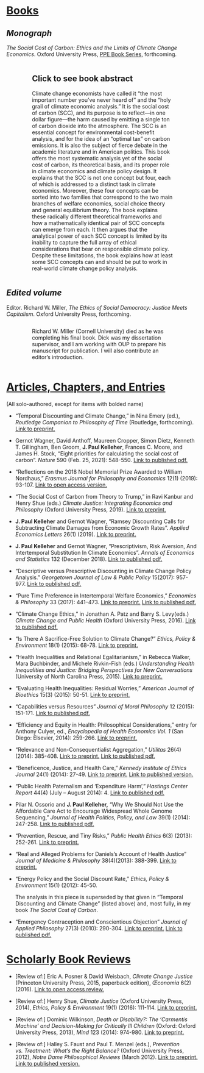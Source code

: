 # [Books]{.underline}

## *Monograph*

*The Social Cost of Carbon: Ethics and the Limits of Climate Change Economics*. Oxford University Press, [PPE Book Series](https://ppebookseries.org/){target="_blank"}, forthcoming.

::: columns
::: {.column width="10%"}
:::

::: {.column width="80%"}
::: {.callout-note collapse="true" icon="false"}
## Click to see book abstract

Climate change economists have called it "the most important number you've never heard of" and the "holy grail of climate economic analysis." It is the social cost of carbon (SCC), and its purpose is to reflect---in one dollar figure---the harm caused by emitting a single ton of carbon dioxide into the atmosphere. The SCC is an essential concept for environmental cost-benefit analysis, and for the idea of an "optimal tax" on carbon emissions. It is also the subject of fierce debate in the academic literature and in American politics. This book offers the most systematic analysis yet of the social cost of carbon, its theoretical basis, and its proper role in climate economics and climate policy design. It explains that the SCC is not one concept but four, each of which is addressed to a distinct task in climate economics. Moreover, these four concepts can be sorted into two families that correspond to the two main branches of welfare economics, social choice theory and general equilibrium theory. The book explains these radically different theoretical frameworks and how a mathematically identical pair of SCC concepts can emerge from each. It then argues that the analytical power of each SCC concept is limited by its inability to capture the full array of ethical considerations that bear on responsible climate policy. Despite these limitations, the book explains how at least some SCC concepts can and should be put to work in real-world climate change policy analysis.
:::
:::

::: {.column width="10%"}
:::
:::

## *Edited volume*

Editor. Richard W. Miller, *The Ethics of Social Democracy: Justice Meets Capitalism*. Oxford University Press, forthcoming.

::: columns
::: {.column width="10%"}
:::

::: {.column width="80%"}
::: {.callout-note appearance="simple" icon="false"}
Richard W. Miller (Cornell University) died as he was completing his final book. Dick was my dissertation supervisor, and I am working with OUP to prepare his manuscript for publication. I will also contribute an editor's introduction.
:::
:::

::: {.column width="10%"}
:::
:::

# [Articles, Chapters, and Entries]{.underline}

(All solo-authored, except for items with bolded name)

-   "Temporal Discounting and Climate Change," in Nina Emery (ed.), *Routledge Companion to Philosophy of Time* (Routledge, forthcoming). [Link to preprint.](https://github.com/paul-kelleher/paul-kelleher.github.io/blob/main/research/Kelleher--Temporal%20Discounting%20and%20Climate%20Change_4.18.24.pdf?raw=true){target="_blank"}

-   Gernot Wagner, David Anthoff, Maureen Cropper, Simon Dietz, Kenneth T. Gillingham, Ben Groom, **J. Paul Kelleher**, Frances C. Moore, and James H. Stock, "Eight priorities for calculating the social cost of carbon". *Nature* 590 (Feb. 25, 2021): 548-550. [Link to published pdf.](https://media.nature.com/original/magazine-assets/d41586-021-00441-0/d41586-021-00441-0.pdf){target="_blank"}

-   "Reflections on the 2018 Nobel Memorial Prize Awarded to William Nordhaus," *Erasmus Journal for Philosophy and Economics* 12(1) (2019): 93-107. [Link to open access version.](https://www.ejpe.org/journal/article/view/415){target="_blank"}

-   "The Social Cost of Carbon from Theory to Trump," in Ravi Kanbur and Henry Shue (eds.) *Climate Justice: Integrating Economics and Philosophy* (Oxford University Press, 2019). [Link to preprint.](https://philarchive.org/go.pl?id=KELTSC-45&proxyId=&u=https%3A%2F%2Fphilpapers.org%2Farchive%2FKELTSC-45.pdf){target="_blank"}

-   **J. Paul Kelleher** and Gernot Wagner, "Ramsey Discounting Calls for Subtracting Climate Damages from Economic Growth Rates". *Applied Economics Letters* 26(1) (2019). [Link to preprint.](https://gwagner.com/wp-content/uploads/Kelleher-Wagner-Ramsey-discounting-climate-damages-180209.pdf){target="_blank"}

-   **J. Paul Kelleher** and Gernot Wagner, "Prescriptivism, Risk Aversion, And Intertemporal Substitution In Climate Economics". *Annals of Economics and Statistics* 132 (December 2018). [Link to published pdf.](https://gwagner.com/wp-content/uploads/Kelleher-Wagner-AES-2018-Prescriptivism.pdf){target="_blank"}

-   "Descriptive versus Prescriptive Discounting in Climate Change Policy Analysis." *Georgetown Journal of Law & Public Policy* 15(2017): 957-977. [Link to published pdf.](https://philpapers.org/go.pl?id=JPADVP&u=https%3A%2F%2Fphilpapers.org%2Farchive%2FJPADVP.pdf){target="_blank"}

-   "Pure Time Preference in Intertemporal Welfare Economics," *Economics & Philosophy* 33 (2017): 441--473. [Link to preprint.](https://philpapers.org/go.pl?id=KELPTP&u=https%3A%2F%2Fphilpapers.org%2Farchive%2FKELPTP.pdf) [Link to published pdf.](https://www.cambridge.org/core/services/aop-cambridge-core/content/view/C3E61DFFFD3AF260871AC02E9CBDB0D7/S0266267117000074a.pdf/div-class-title-pure-time-preference-in-intertemporal-welfare-economics-div.pdf?casa_token=dKkJg66meC0AAAAA:2Cr61TSyUdpZSzXPAGZvi1Zhu4cINElPxhCnQjtD9EFhCkcQVwGL5gZfSLgV4sWxQqx1f1EA){target="_blank"}

-   "Climate Change Ethics," in Jonathan A. Patz and Barry S. Levy(eds.) *Climate Change and Public Health* (Oxford University Press, 2016). [Link to published pdf.](https://github.com/paul-kelleher/paul-kelleher.github.io/blob/main/research/Kelleher_Climate%20Change%20Ethics_InLevyPatz.pdf?raw=true){target="_blank"}

-   "Is There A Sacrifice-Free Solution to Climate Change?" *Ethics, Policy & Environment* 18(1) (2015): 68-78. [Link to preprint.](https://philpapers.org/go.pl?id=KELITA-3&u=https%3A%2F%2Fphilpapers.org%2Farchive%2FKELITA-3.pdf){target="_blank"}

-   "Health Inequalities and Relational Egalitarianism," in Rebecca Walker, Mara Buchbinder, and Michele Rivkin-Fish (eds.) *Understanding Health Inequalities and Justice: Bridging Perspectives for New Conversations* (University of North Carolina Press, 2015). [Link to preprint.](https://philpapers.org/archive/kelqia.pdf){target="_blank"}

-   "Evaluating Health Inequalities: Residual Worries," *American Journal of Bioethics* 15(3) (2015): 50-51. [Link to preprint.](https://philarchive.org/archive/KELEHI){target="_blank"}

-   "Capabilities versus Resources" *Journal of Moral Philosophy* 12 (2015): 151-171. [Link to published pdf.](https://philpapers.org/archive/KELCVR){target="_blank"}

-   "Efficiency and Equity in Health: Philosophical Considerations," entry for Anthony Culyer, ed., *Encyclopedia of Health Economics Vol. 1* (San Diego: Elsevier, 2014): 259-266. [Link to preprint.](https://philarchive.org/archive/KELEAE){target="_blank"}

-   "Relevance and Non-Consequentialist Aggregation," *Utilitas* 26(4) (2014): 385-408. [Link to preprint.](https://philpapers.org/go.pl?id=KELRAN&u=https%3A%2F%2Fphilpapers.org%2Farchive%2FKELRAN.pdf){target="_blank"} [Link to published pdf.](https://www.cambridge.org/core/services/aop-cambridge-core/content/view/S0953820814000144?casa_token=LdUWdjP0-JcAAAAA:tSTuudpZCSYQIInl-mdO6HTV5JRpdXcS--U8uW9npqPskTg73SoHhvSNLsqO4ENe3FXyEVZ-){target="_blank"}

-   "Beneficence, Justice, and Health Care," *Kennedy Institute of Ethics Journal* 24(1) (2014): 27-49. [Link to preprint.](https://philpapers.org/go.pl?id=KELBJA&proxyId=&u=https%3A%2F%2Fphilpapers.org%2Farchive%2FKELBJA.pdf){target="_blank"} [Link to published version.](https://muse.jhu.edu/pub/1/article/541957/pdf?casa_token=j2f8M8BG86UAAAAA:bVS3d7fgNKDHILWLBJsRx1tjJ3VYxAmDaMtu7MDVvLVNKk15iQ23ecosS7mCMf9Ov8bqlLUd_g){target="_blank"}

-   "Public Health Paternalism and 'Expenditure Harm'," *Hastings Center Report* 44(4) (July -- August 2014): 4. [Link to published pdf.](https://philarchive.org/archive/KELPHP){target="_blank"}

-   Pilar N. Ossorio and **J. Paul Kelleher,** "Why We Should Not Use the Affordable Care Act to Encourage Widespread Whole Genome Sequencing," *Journal of Health Politics, Policy, and Law* 39(1) (2014): 247-258. [Link to published pdf.](https://read.dukeupress.edu/jhppl/article-pdf/39/1/247/434514/247.pdf?casa_token=Kv_2MbTeBFEAAAAA:8dlEvm4NnNp6pcrd51i2DI4zsGICCUgE0KYt_UfeMAFIxp1qqVjAsKYkCCgXErlNc9q2m5c){target="_blank"}

-   "Prevention, Rescue, and Tiny Risks," *Public Health Ethics* 6(3) (2013): 252-261. [Link to preprint.](https://philpapers.org/archive/KELPRA.pdf){target="_blank"}

-   "Real and Alleged Problems for Daniels's Account of Health Justice" *Journal of Medicine & Philosophy* 38(4)(2013): 388-399. [Link to preprint.](https://philpapers.org/go.pl?id=KELRAA-2&proxyId=&u=https%3A%2F%2Fphilpapers.org%2Farchive%2FKELRAA-2.pdf){target="_blank"}

-   "Energy Policy and the Social Discount Rate," *Ethics, Policy & Environment* 15(1) (2012): 45-50.

    ::: callout-note
    The analysis in this piece is superseded by that given in "Temporal Discounting and Climate Change" (listed above) and, most fully, in my book *The Social Cost of Carbon*.
    :::

-   "Emergency Contraception and Conscientious Objection" *Journal of Applied Philosophy* 27(3) (2010): 290-304. [Link to preprint.](https://philpapers.org/go.pl?id=KELECA&proxyId=&u=https%3A%2F%2Fphilpapers.org%2Farchive%2FKELECA.pdf){target="_blank"} [Link to published pdf.](https://onlinelibrary.wiley.com/doi/pdf/10.1111/j.1468-5930.2010.00488.x?casa_token=N3wUeToWNCQAAAAA:cD31OnePNeNEiIkY5kUfNiKm-mD_Gf8J4xCG3lwHfe6VGBsnZzfgdl8y4jKufF4Vgq2dq7y-UCr-5bs){target="_blank"}

# [Scholarly Book Reviews]{.underline}

-   \[Review of:\] Eric A. Posner & David Weisbach, *Climate Change Justice* (Princeton University Press, 2015, paperback edition), *Œconomia* 6(2) (2016). [Link to open access review.](https://journals.openedition.org/oeconomia/2311){target="_blank"}

-   \[Review of:\] Henry Shue, *Climate Justice* (Oxford University Press, 2014), *Ethics, Policy & Environment* 19(1) (2016): 111-114. [Link to preprint.](https://github.com/paul-kelleher/paul-kelleher.github.io/blob/main/research/Kelleher_Shue_Climate%20Justice_Review_preprint.pdf?raw=true){target="_blank"}

-   \[Review of:\] Dominic Wilkinson, *Death or Disability?: The 'Carmentis Machine' and Decision-Making for Critically Ill Children* (Oxford: Oxford University Press, 2013), *Mind* 123 (2014): 974-980. [Link to preprint.](https://philpapers.org/go.pl?id=KELROQ-2&proxyId=&u=https%3A%2F%2Fphilpapers.org%2Farchive%2FKELROQ-2.pdf){target="_blank"}

-   \[Review of:\] Halley S. Faust and Paul T. Menzel (eds.), *Prevention vs. Treatment: What's the Right Balance?* (Oxford University Press, 2012), *Notre Dame Philosophical Reviews* (March 2012). [Link to preprint.](https://philpapers.org/go.pl?id=KELROQ&proxyId=&u=https%3A%2F%2Fphilpapers.org%2Farchive%2FKELROQ.pdf) [Link to published version.](https://ndpr.nd.edu/reviews/prevention-vs-treatment-what-s-the-right-balance/){target="_blank"}
